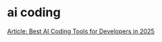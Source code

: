 # ai coding

[Article: Best AI Coding Tools for Developers in 2025](https://www.builder.io/blog/best-ai-coding-tools)